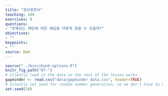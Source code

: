 ```yaml
---
title: "정규표현식"
teaching: 180
exercises: 0
questions:
- "반복되는 패턴에 대한 해답을 어떻게 찾을 수 있을까?"
objectives:
- ""
keypoints:
- ""
source: Rmd
---
```


```r
source("../bin/chunk-options.R")
knitr_fig_path("07-")
# Silently load in the data so the rest of the lesson works
gapminder <- read.csv("data/gapminder_data.csv", header=TRUE)
# Silently set seed for random number generation, so we don't have to explain it
set.seed(10)
```

